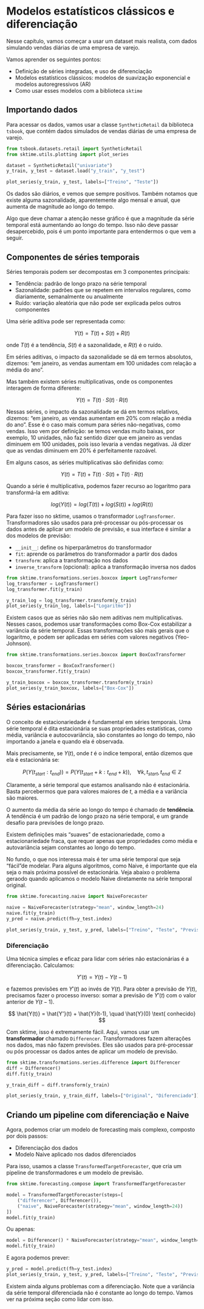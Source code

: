 # Modelos estatísticos clássicos e diferenciação

Nesse capítulo, vamos começar a usar um dataset mais realista, com dados simulando vendas diárias de uma empresa de varejo. 

Vamos aprender os seguintes pontos:

* Definição de séries integradas, e uso de diferenciação
* Modelos estatísticos clássicos: modelos de suavização exponencial e modelos autoregressivos (AR)
* Como usar esses modelos com a biblioteca `sktime`


## Importando dados

Para acessar os dados, vamos usar a classe `SyntheticRetail` da biblioteca `tsbook`, que contém dados simulados de vendas diárias de uma empresa de varejo.

```python
from tsbook.datasets.retail import SyntheticRetail
from sktime.utils.plotting import plot_series

dataset = SyntheticRetail("univariate")
y_train, y_test = dataset.load("y_train", "y_test")

plot_series(y_train, y_test, labels=["Treino", "Teste"])
```

Os dados são diários, e vemos que sempre positivos. Também notamos que existe alguma sazonalidade, aparentemente algo mensal e anual, que aumenta de magnitude ao longo do tempo.

Algo que deve chamar a atenção nesse gráfico é que a magnitude da série temporal está aumentando ao longo do tempo. Isso não deve passar desapercebido, pois é um ponto importante para entendermos o que vem a seguir.


## Componentes de séries temporais

Séries temporais podem ser decompostas em 3 componentes principais:

* Tendência: padrão de longo prazo na série temporal
* Sazonalidade: padrões que se repetem em intervalos regulares, como diariamente, semanalmente ou anualmente
* Ruído: variação aleatória que não pode ser explicada pelos outros componentes

Uma série aditiva pode ser representada como:

$$
Y(t) = T(t) + S(t) + R(t)
$$

onde $T(t)$ é a tendência, $S(t)$ é a sazonalidade, e $R(t)$ é o ruído. 

Em séries aditivas, o impacto da sazonalidade se dá em termos absolutos, dizemos: "em janeiro, as vendas aumentam em 100 unidades com relação a média do ano".

Mas também existem séries multiplicativas, onde os componentes interagem de forma diferente:

$$
Y(t) = T(t) \cdot S(t) \cdot R(t)
$$


Nessas séries, o impacto da sazonalidade se dá em termos relativos, dizemos: "em janeiro, as vendas aumentam em 20% com relação a média do ano". Esse é o caso mais comum para séries não-negativas, como vendas. Isso vem por definição: se temos vendas muito baixas, por exemplo, 10 unidades, não faz sentido dizer que em janeiro as vendas diminuem em 100 unidades, pois isso levaria a vendas negativas. Já dizer que as vendas diminuem em 20% é perfeitamente razoável.


::: {.callout-tip}

Em alguns casos, as séries multiplicativas são definidas como:

$$
Y(t) = T(t) + T(t) \cdot S(t) + T(t) \cdot R(t)
$$

:::


Quando a série é multiplicativa, podemos fazer recurso ao logaritmo para transformá-la em aditiva:

$$
log(Y(t)) = log(T(t)) + log(S(t)) + log(R(t))
$$

Para fazer isso no sktime, usamos o transformador `LogTransformer`. Transformadores são usados para pré-processar ou pós-processar os dados antes de aplicar um modelo de previsão, e sua interface é similar a dos modelos de previsão:

* `__init__`: define os hiperparâmetros do transformador
* `fit`: aprende os parâmetros do transformador a partir dos dados
* `transform`: aplica a transformação nos dados
* `inverse_transform` (opcional): aplica a transformação inversa nos dados


```python

from sktime.transformations.series.boxcox import LogTransformer
log_transformer = LogTransformer()
log_transformer.fit(y_train)
```

```python
y_train_log = log_transformer.transform(y_train)
plot_series(y_train_log, labels=["Logaritmo"])
```

Existem casos que as séries não são nem aditivas nem multiplicativas. Nesses casos, podemos usar transformações como Box-Cox estabilizar a variância da série temporal. Essas transformações são mais gerais que o logaritmo, e podem ser aplicadas em séries com valores negativos (Yeo-Johnson).

```python
from sktime.transformations.series.boxcox import BoxCoxTransformer

boxcox_transformer = BoxCoxTransformer()
boxcox_transformer.fit(y_train)
```

```python
y_train_boxcox = boxcox_transformer.transform(y_train)
plot_series(y_train_boxcox, labels=["Box-Cox"])
```

## Séries estacionárias

O conceito de estacionariedade é fundamental em séries temporais. Uma série temporal é dita estacionária se suas propriedades estatísticas, como média, variância e autocovariância, são constantes ao longo do tempo, não importando a janela e quando ela é observada.


::: .{.callout-tip}

Mais precisamente, se $Y(t)$, onde $t$ é o indice temporal, então dizemos que ela é estacionária se:

$$
P(Y(t_{start}:t_{end})) = P(Y(t_{start}+k:t_{end}+k)), \quad \forall k, t_{start}, t_{end} \in \mathbb{Z}
$$

:::

Claramente, a série temporal que estamos analisando não é estacionária. Basta percebermos que para valores maiores de $t$, a média e a variância são maiores.

O aumento da média da série ao longo do tempo é chamado de **tendência**. A tendência é um padrão de longo prazo na série temporal, e um grande desafio para previsões de longo prazo.

Existem definições mais "suaves" de estacionariedade, como a estacionariedade fraca, que requer apenas que propriedades como média e autovariância sejam constantes ao longo do tempo. 

No fundo, o que nos interessa mais é ter uma série temporal que seja "fácil"de modelar. Para alguns algoritmos, como Naive, é importante que ela seja o mais próxima possível de estacionária. Veja abaixo o problema geraodo quando aplicamos o modelo Naive diretamente na série temporal original.

```python
from sktime.forecasting.naive import NaiveForecaster

naive = NaiveForecaster(strategy="mean", window_length=24)
naive.fit(y_train)
y_pred = naive.predict(fh=y_test.index)

plot_series(y_train, y_test, y_pred, labels=["Treino", "Teste", "Previsão Naive"])
```


### Diferenciação

Uma técnica simples e eficaz para lidar com séries não estacionárias é a diferenciação. Calculamos:

$$
Y'(t) = Y(t) - Y(t-1)
$$

e fazemos previsões em $Y'(t)$ ao invés de $Y(t)$. Para obter a previsão de $Y(t)$, precisamos fazer o processo inverso: somar a previsão de $Y'(t)$ com o valor anterior de $Y(t-1)$.

$$
\hat{Y(t)} = \hat{Y'}(t) + \hat{Y}(t-1), \quad \hat{Y}(0) \text{ conhecido}
$$

Com sktime, isso é extremamente fácil. Aqui, vamos usar um **transformador** chamado `Differencer`. Transformadores fazem alterações nos dados, mas não fazem previsões. Eles são usados para pré-processar ou pós processar os dados antes de aplicar um modelo de previsão.

```python
from sktime.transformations.series.difference import Differencer
diff = Differencer()
diff.fit(y_train)
```

```python
y_train_diff = diff.transform(y_train)

plot_series(y_train, y_train_diff, labels=["Original", "Diferenciado"])
```

## Criando um pipeline com diferenciação e Naive

Agora, podemos criar um modelo de forecasting mais complexo, composto por dois passos:

* Diferenciação dos dados
* Modelo Naive aplicado nos dados diferenciados

Para isso, usamos a classe `TransformedTargetForecaster`, que cria um pipeline de transformadores e um modelo de previsão.

```python
from sktime.forecasting.compose import TransformedTargetForecaster

model = TransformedTargetForecaster(steps=[
    ("differencer", Differencer()),
    ("naive", NaiveForecaster(strategy="mean", window_length=24))
])
model.fit(y_train)
```

Ou apenas:

```python

model = Differencer() * NaiveForecaster(strategy="mean", window_length=24)
model.fit(y_train)
```

E agora podemos prever:

```python
y_pred = model.predict(fh=y_test.index)
plot_series(y_train, y_test, y_pred, labels=["Treino", "Teste", "Previsão Naive com diferenciação"])
```

Existem ainda alguns problemas com a diferenciação. Note que a variância da série temporal diferenciada não é constante ao longo do tempo. Vamos ver na próxima seção como lidar com isso.
